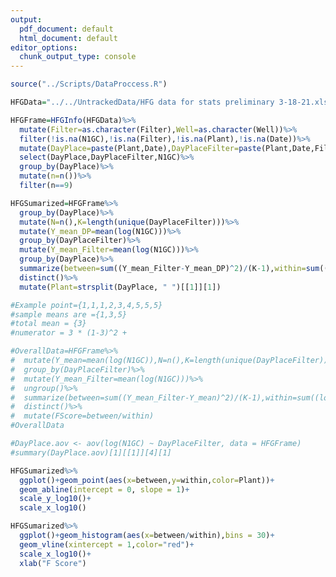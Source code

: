 ```yaml
---
output:
  pdf_document: default
  html_document: default
editor_options: 
  chunk_output_type: console
---
```

```r
source("../Scripts/DataProccess.R")

HFGData="../../UntrackedData/HFG data for stats preliminary 3-18-21.xlsx"

HFGFrame=HFGInfo(HFGData)%>%
  mutate(Filter=as.character(Filter),Well=as.character(Well))%>%
  filter(!is.na(N1GC),!is.na(Filter),!is.na(Plant),!is.na(Date))%>%
  mutate(DayPlace=paste(Plant,Date),DayPlaceFilter=paste(Plant,Date,Filter))%>%
  select(DayPlace,DayPlaceFilter,N1GC)%>%
  group_by(DayPlace)%>%
  mutate(n=n())%>%
  filter(n==9)

HFGSumarized=HFGFrame%>%
  group_by(DayPlace)%>%
  mutate(N=n(),K=length(unique(DayPlaceFilter)))%>%
  mutate(Y_mean_DP=mean(log(N1GC)))%>%
  group_by(DayPlaceFilter)%>%
  mutate(Y_mean_Filter=mean(log(N1GC)))%>%
  group_by(DayPlace)%>%
  summarize(between=sum((Y_mean_Filter-Y_mean_DP)^2)/(K-1),within=sum((log(N1GC)-Y_mean_Filter)^2)/(N-K))%>%
  distinct()%>%
  mutate(Plant=strsplit(DayPlace, " ")[[1]][1])

#Example point={1,1,1,2,3,4,5,5,5}
#sample means are ={1,3,5}
#total mean = {3}
#numerator = 3 * (1-3)^2 + 

#OverallData=HFGFrame%>%
#  mutate(Y_mean=mean(log(N1GC)),N=n(),K=length(unique(DayPlaceFilter)))%>%
#  group_by(DayPlaceFilter)%>%
#  mutate(Y_mean_Filter=mean(log(N1GC)))%>%
#  ungroup()%>%
#  summarize(between=sum((Y_mean_Filter-Y_mean)^2)/(K-1),within=sum((log(N1GC)-Y_mean_Filter)^2)/(N-K))%>%
#  distinct()%>%
#  mutate(FScore=between/within)
#OverallData

#DayPlace.aov <- aov(log(N1GC) ~ DayPlaceFilter, data = HFGFrame)
#summary(DayPlace.aov)[1][[1]][4][1]


```


```r

HFGSumarized%>%
  ggplot()+geom_point(aes(x=between,y=within,color=Plant))+
  geom_abline(intercept = 0, slope = 1)+
  scale_y_log10()+
  scale_x_log10()

HFGSumarized%>%
  ggplot()+geom_histogram(aes(x=between/within),bins = 30)+
  geom_vline(xintercept = 1,color="red")+
  scale_x_log10()+
  xlab("F Score")
```

